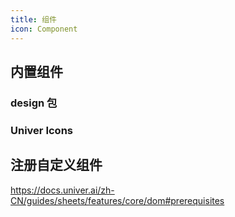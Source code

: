 ```yaml
---
title: 组件
icon: Component
---
```


## 内置组件

### design 包

### Univer Icons

## 注册自定义组件

https://docs.univer.ai/zh-CN/guides/sheets/features/core/dom#prerequisites
